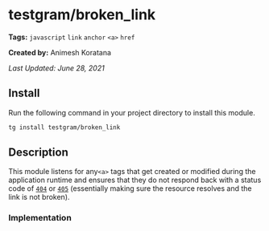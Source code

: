 # testgram/broken_link

**Tags:** `javascript` `link` `anchor` `<a>` `href`

**Created by:** Animesh Koratana

*Last Updated: June 28, 2021*

## Install
Run the following command in your project directory to install this module.
```bash
tg install testgram/broken_link
```

## Description
This module listens for any`<a>` tags that get created or modified during the application runtime and ensures that they
do not respond back with a status code of [`404`](https://developer.mozilla.org/en-US/docs/Web/HTTP/Status/404) or [`405`](https://developer.mozilla.org/en-US/docs/Web/HTTP/Status/405)
(essentially making sure the resource resolves and the link is not broken).

### Implementation

<Gist id="6b6decb8f3465b5644e90af9c3dd9be4"/>